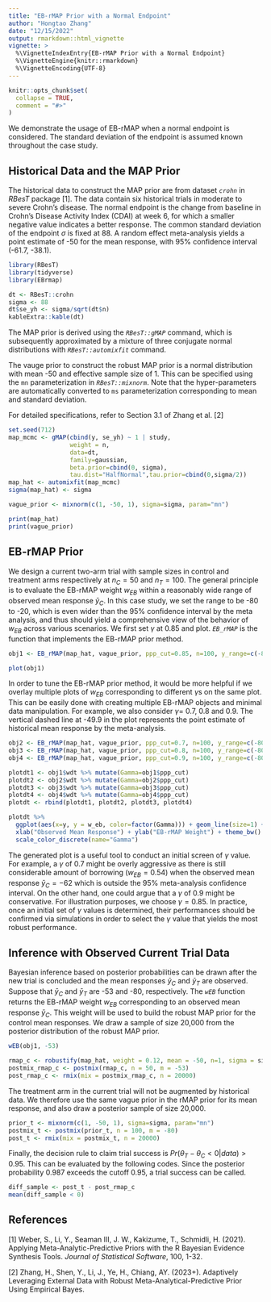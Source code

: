 ```yaml
---
title: "EB-rMAP Prior with a Normal Endpoint"
author: "Hongtao Zhang"
date: "12/15/2022"
output: rmarkdown::html_vignette
vignette: >
  %\VignetteIndexEntry{EB-rMAP Prior with a Normal Endpoint}
  %\VignetteEngine{knitr::rmarkdown}
  %\VignetteEncoding{UTF-8}
---
```


```r
knitr::opts_chunk$set(
  collapse = TRUE,
  comment = "#>"
)
```

We demonstrate the usage of EB-rMAP when a normal endpoint is considered. The standard deviation of the endpoint is assumed known throughout the case study. 

## Historical Data and the MAP Prior
The historical data to construct the MAP prior are from dataset *`crohn`* in *RBesT* package [1]. The data contain six historical trials in moderate to severe Crohn's disease. The normal endpoint is the change from baseline in Crohn's Disease Activity Index (CDAI) at week 6, for which a smaller negative value indicates a better response. The common standard deviation of the endpoint $\sigma$ is fixed at 88. A random effect meta-analysis yields a point estimate of -50 for the mean response, with 95\% confidence interval (-61.7, -38.1). 
```r
library(RBesT)
library(tidyverse)
library(EBrmap)

dt <- RBesT::crohn
sigma <- 88
dt$se_yh <- sigma/sqrt(dt$n)
kableExtra::kable(dt)
```

The MAP prior is derived using the *`RBesT::gMAP`* command, which is subsequently approximated by a mixture of three conjugate normal distributions with *`RBesT::automixfit`* command. 

The vauge prior to construct the robust MAP prior is a normal distribution with mean -50 and effective sample size of 1. This can be specified using the `mn` parameterization in *`RBesT::mixnorm`*. Note that the hyper-parameters are automatically converted to `ms` parameterization corresponding to mean and standard deviation. 

For detailed specifications, refer to Section 3.1 of Zhang et al. [2] 
```r
set.seed(712)
map_mcmc <- gMAP(cbind(y, se_yh) ~ 1 | study,
                 weight = n,
                 data=dt,
                 family=gaussian,
                 beta.prior=cbind(0, sigma),
                 tau.dist="HalfNormal",tau.prior=cbind(0,sigma/2))
map_hat <- automixfit(map_mcmc)
sigma(map_hat) <- sigma

vague_prior <- mixnorm(c(1, -50, 1), sigma=sigma, param="mn")

print(map_hat)
print(vague_prior)
```

## EB-rMAP Prior
We design a current two-arm trial with sample sizes in control and treatment arms respectively at $n_C=50$ and $n_T=100$. The general principle is to evaluate the EB-rMAP weight $w_{EB}$ within a reasonably wide range of observed mean response $\bar{y}_C$. In this case study, we set the range to be -80 to -20, which is even wider than the 95% confidence interval by the meta analysis, and thus should yield a comprehensive view of the behavior of $w_{EB}$ across various scenarios. We first set $\gamma$ at 0.85 and plot. *`EB_rMAP`* is the function that implements the EB-rMAP prior method. 
```r
obj1 <- EB_rMAP(map_hat, vague_prior, ppp_cut=0.85, n=100, y_range=c(-80, -20))
```
```r
plot(obj1)
```

In order to tune the EB-rMAP prior method, it would be more helpful if we overlay multiple plots of $w_{EB}$ corresponding to different $\gamma$s on the same plot. This can be easily done with creating multiple EB-rMAP objects and minimal data manipulation. For example, we also consider $\gamma=$ 0.7, 0.8 and 0.9. The vertical dashed line at -49.9 in the plot represents the point estimate of historical mean response by the meta-analysis. 
```r
obj2 <- EB_rMAP(map_hat, vague_prior, ppp_cut=0.7, n=100, y_range=c(-80, -20))
obj3 <- EB_rMAP(map_hat, vague_prior, ppp_cut=0.8, n=100, y_range=c(-80, -20))
obj4 <- EB_rMAP(map_hat, vague_prior, ppp_cut=0.9, n=100, y_range=c(-80, -20))

plotdt1 <- obj1$wdt %>% mutate(Gamma=obj1$ppp_cut)
plotdt2 <- obj2$wdt %>% mutate(Gamma=obj2$ppp_cut)
plotdt3 <- obj3$wdt %>% mutate(Gamma=obj3$ppp_cut)
plotdt4 <- obj4$wdt %>% mutate(Gamma=obj4$ppp_cut)
plotdt <- rbind(plotdt1, plotdt2, plotdt3, plotdt4)
```
```r
plotdt %>% 
  ggplot(aes(x=y, y = w_eb, color=factor(Gamma))) + geom_line(size=1) + geom_vline(xintercept=-49.9, linetype="dashed") +
  xlab("Observed Mean Response") + ylab("EB-rMAP Weight") + theme_bw() + 
  scale_color_discrete(name="Gamma")
```

The generated plot is a useful tool to conduct an initial screen of $\gamma$ value. For example, a $\gamma$ of 0.7 might be overly aggressive as there is still considerable amount of borrowing ($w_{EB}=0.54$) when the observed mean response $\bar{y}_C = -62$ which is outside the 95% meta-analysis confidence interval. On the other hand, one could argue that a $\gamma$ of 0.9 might be conservative. For illustration purposes, we choose $\gamma=0.85$. In practice, once an initial set of $\gamma$ values is determined, their performances should be confirmed via simulations in order to select the $\gamma$ value that yields the most robust performance. 

## Inference with Observed Current Trial Data
Bayesian inference based on posterior probabilities can be drawn after the new trial is concluded and the mean responses $\bar{y}_C$ and $\bar{y}_T$ are observed. Suppose that $\bar{y}_C$ and $\bar{y}_T$ are -53 and -80, respectively. The *`wEB`* function returns the EB-rMAP weight $w_{EB}$ corresponding to an observed mean response $\bar{y}_C$. This weight will be used to build the robust MAP prior for the control mean responses. We draw a sample of size 20,000 from the posterior distribution of the robust MAP prior. 
```r
wEB(obj1, -53)

rmap_c <- robustify(map_hat, weight = 0.12, mean = -50, n=1, sigma = sigma)
postmix_rmap_c <- postmix(rmap_c, n = 50, m = -53)
post_rmap_c <- rmix(mix = postmix_rmap_c, n = 20000)
```

The treatment arm in the current trial will not be augmented by historical data. We therefore use the same vague prior in the rMAP prior for its mean response, and also draw a posterior sample of size 20,000. 
```r
prior_t <- mixnorm(c(1, -50, 1), sigma=sigma, param="mn")
postmix_t <- postmix(prior_t, n = 100, m = -80)
post_t <- rmix(mix = postmix_t, n = 20000)
```

Finally, the decision rule to claim trial success is $Pr(\theta_T-\theta_C<0|data)>0.95$. This can be evaluated by the following codes. Since the posterior probability 0.987 exceeds the cutoff 0.95, a trial success can be called. 
```r
diff_sample <- post_t - post_rmap_c
mean(diff_sample < 0)
```

## References
[1] Weber, S., Li, Y., Seaman III, J. W., Kakizume, T., Schmidli, H. (2021). Applying Meta-Analytic-Predictive Priors with the R Bayesian Evidence Synthesis Tools. *Journal of Statistical Software*, 100, 1-32.

[2] Zhang, H., Shen, Y., Li, J., Ye, H., Chiang, AY. (2023+). Adaptively Leveraging External Data with Robust Meta-Analytical-Predictive Prior Using Empirical Bayes. 
